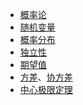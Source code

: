 *[[概率论|概率论]]
*[[随机变量|随机变量]]
*[[概率分布|概率分布]]
*[[独立性|独立性]]
*[[期望值|期望值]]
*[[方差|方差]]、[[协方差|协方差]]
*[[中心极限定理|中心极限定理]]